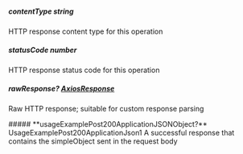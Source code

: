 
##### **contentType** string
HTTP response content type for this operation

##### **statusCode** number
HTTP response status code for this operation

##### **rawResponse?** [AxiosResponse](https://axios-http.com/docs/res_schema)
Raw HTTP response; suitable for custom response parsing

<Collapsible>
    ##### **usageExamplePost200ApplicationJSONObject?** UsageExamplePost200ApplicationJson1
    A successful response that contains the simpleObject sent in the request body
    <Collapsible.Break/>
    <UsageExamplePost200ApplicationJson1/>
</Collapsible>

